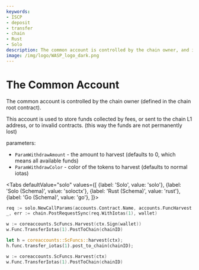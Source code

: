 ```yaml
---
keywords:
- ISCP
- deposit
- transfer
- chain
- Rust
- Solo
description: The common account is controlled by the chain owner, and is used to store funds collected by fees, invalid contracts or sent to the L1 chain address.
image: /img/logo/WASP_logo_dark.png
---
```



# The Common Account

The common account is controlled by the chain owner (defined in the chain root contract).

This account is used to store funds collected by fees, or sent to the chain L1 address, or to invalid contracts. (this way the funds are not permanently lost)

parameters:

- `ParamWithdrawAmount` - the amount to harvest (defaults to 0, which means all available funds)
- `ParamWithdrawColor` - color of the tokens to harvest (defaults to normal iotas)

<Tabs
    defaultValue="solo"
    values={[
        {label: 'Solo', value: 'solo'},
        {label: 'Solo (Schema)', value: 'soloctx'},
        {label: 'Rust (Schema)', value: 'rust'},
        {label: 'Go (Schema)', value: 'go'},
    ]}>
<TabItem value="solo">

```go
req := solo.NewCallParams(accounts.Contract.Name, accounts.FuncHarvest.Name)
_, err := chain.PostRequestSync(req.WithIotas(1), wallet)
```

</TabItem>
<TabItem value="soloctx">

```go
w := coreaccounts.ScFuncs.Harvest(ctx.Sign(wallet))
w.Func.TransferIotas(1).PostToChain(chainID)
```

</TabItem>
<TabItem value="rust">

```rust
let h = coreaccounts::ScFuncs::harvest(ctx);
h.func.transfer_iotas(1).post_to_chain(chainID);
```

</TabItem>
<TabItem value="go">

```go
w := coreaccounts.ScFuncs.Harvest(ctx)
w.Func.TransferIotas(1).PostToChain(chainID)
```

</TabItem>
</Tabs>

